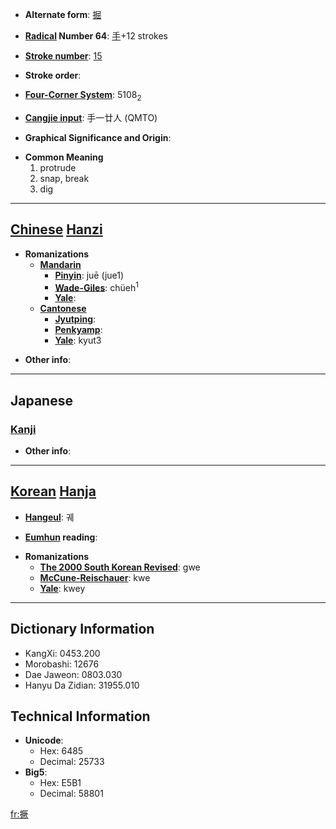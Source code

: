 * '''Alternate form''': [[掘]]

* '''[[Wiktionary:Chinese radical index| Radical]] Number 64''': [[Wiktionary:Chinese radical index 手|手]]+12 strokes

* '''[[Wiktionary:Chinese total strokes index|Stroke number]]''': [[Wiktionary:Chinese total strokes index 15|15]]

* '''Stroke order''': 

* '''[[Wiktionary:Chinese four corner index|Four-Corner System]]''': 5108<sub>2</sub>

* '''[[Wiktionary:Chinese Cangjie index|Cangjie input]]''': 手一廿人 (QMTO)

* '''Graphical Significance and Origin''': 

* '''Common Meaning'''
*#protrude
*# snap, break
*# dig


----

== [[Chinese]] [[Hanzi]] ==

* '''Romanizations'''
** '''[[Mandarin]]'''
*** '''[[Pinyin]]''': juē (jue1)
*** '''[[Wade-Giles]]''': chüeh<sup>1</sup>
*** '''[[Yale]]''': 
** '''[[Cantonese]]'''
*** '''[[Jyutping]]''':
*** '''[[Penkyamp]]''': 
*** '''[[Yale]]''': kyut3

* '''Other info''': 

----

==Japanese==
===[[Kanji]]===
{{kanji|on readings=[[けつ]] (ketsu), [[かち]] (kachi), [[けい]] (kei), [[け]] (ke)|kun readings=[[あつめる]] (atsumeru)}}

* '''Other info''':  

----

== [[Korean]] [[Hanja]] ==

* '''[[Hangeul]]''': 궤

* '''[[Eumhun]] reading''': 

* '''Romanizations'''
** '''[[The 2000 South Korean Revised Romanization|The 2000 South Korean Revised]]''': gwe
** '''[[McCune-Reischauer]]''': kwe
** '''[[Yale]]''': kwey

----

== Dictionary Information ==

* KangXi: 0453.200
* Morobashi: 12676
* Dae Jaweon: 0803.030
* Hanyu Da Zidian: 31955.010

== Technical Information ==

* '''Unicode''':
** Hex: 6485
** Decimal: 25733
* '''Big5''':
** Hex: E5B1
** Decimal: 58801

[[fr:撅]]